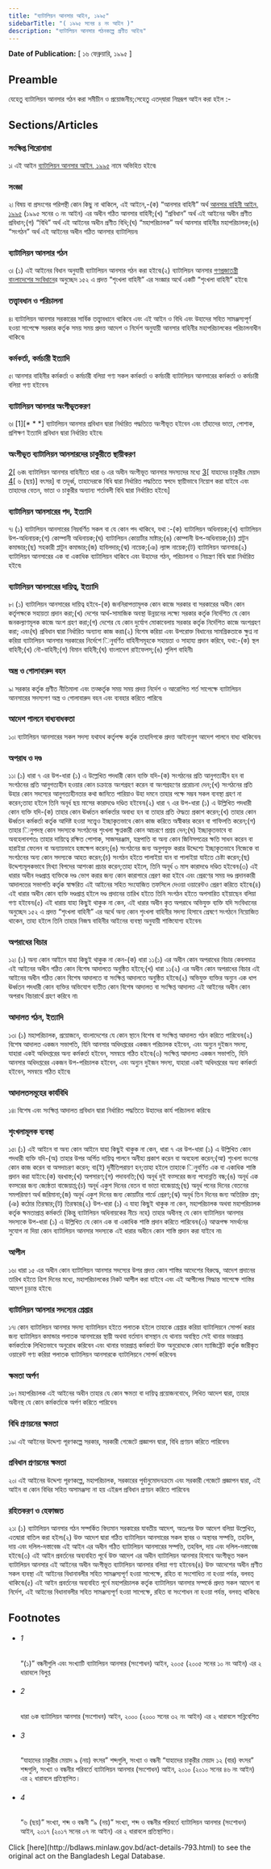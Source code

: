 ```yaml
---
title: "ব্যাটালিয়ন আনসার আইন, ১৯৯৫"
sidebarTitle: "( ১৯৯৫ সনের ৪ নং আইন )"
description: "ব্যাটালিয়ন আনসার গঠনকল্পে প্রণীত আইন৷"
---
```


**Date of Publication:** [ ১৬ ফেব্রুয়ারি, ১৯৯৫ ]

## Preamble

যেহেতু ব্যাটালিয়ন আনসার গঠন করা সমীচীন ও প্রয়োজনীয়;সেহেতু এতদ্‌দ্বারা নিম্নরূপ আইন করা হইল :-

## Sections/Articles

### সংক্ষিপ্ত শিরোনামা

১৷ এই আইন [ব্যাটালিয়ন আনসার আইন, ১৯৯৫](/laws/act-793 "ব্যাটালিয়ন আনসার আইন, ১৯৯৫") নামে অভিহিত হইবে৷

### সংজ্ঞা

২৷ বিষয় বা প্রসংগের পরিপন্থী কোন কিছু না থাকিলে, এই আইনে,-(ক) “আনসার বাহিনী” অর্থ [আনসার বাহিনী আইন, ১৯৯৫](/laws/act-792 "আনসার বাহিনী আইন, ১৯৯৫") (১৯৯৫ সনের ৩ নং আইন) এর অধীন গঠিত আনসার বাহিনী;(খ) “প্রবিধান” অর্থ এই আইনের অধীন প্রণীত প্রবিধান;(গ) “বিধি” অর্থ এই আইনের অধীন প্রণীত বিধি;(ঘ) “মহাপরিচালক” অর্থ আনসার বাহিনীর মহাপরিচালক;(ঙ) “সংগঠন” অর্থ এই আইনের অধীন গঠিত আনসার ব্যাটালিয়ন৷

### ব্যাটালিয়ন আনসার গঠন

৩৷ (১) এই আইনের বিধান অনুযায়ী ব্যাটালিয়ন আনসার গঠন করা হইবে৷(২) ব্যাটালিয়ন আনসার [গণপ্রজাতন্ত্রী বাংলাদেশের সংবিধান](/act-957.html "গণপ্রজাতন্ত্রী বাংলাদেশের সংবিধান")ের অনুচ্ছেদ ১৫২ এ প্রদত্ত “শৃংখলা বাহিনী” এর সংজ্ঞার অর্থে একটি “শৃংখলা বাহিনী” হইবে৷

### তত্ত্বাবধান ও পরিচালনা

৪৷ ব্যাটালিয়ন আনসার সরকারের সার্বিক তত্ত্বাবধানে থাকিবে এবং এই আইন ও বিধি এবং উহাদের সহিত সামঞ্জস্যপূর্ণ হওয়া সাপেক্ষে সরকার কর্তৃক সময় সময় প্রদত্ত আদেশ ও নির্দেশ অনুযায়ী আনসার বাহিনীর মহাপরিচালকের পরিচালনাধীন থাকিবে৷

### কর্মকর্তা, কর্মচারী ইত্যাদি

৫৷ আনসার বাহিনীর কর্মকর্তা ও কর্মচারী বলিয়া গণ্য সকল কর্মকর্তা ও কর্মচারী ব্যাটালিয়ন আনসারের কর্মকর্তা ও কর্মচারী বলিয়া গণ্য হইবেন৷

### ব্যাটালিয়ন আনসার অংগীভূতকরণ

৬৷ [1][\* \* \*] ব্যাটালিয়ন আনসার প্রবিধান দ্বারা নির্ধারিত পদ্ধতিতে অংগীভূত হইবেন এবং তাঁহাদের ভাতা, পোশাক, প্রশিক্ষণ ইত্যাদি প্রবিধান দ্বারা নির্ধারিত হইবে৷

### অংগীভূত ব্যাটালিয়ন আনসারদের চাকুরীতে স্থায়ীকরণ

[2](1)[ ৬ক৷ ব্যাটালিয়ন আনসার বাহিনীতে ধারা ৬ এর অধীন অংগীভূত আনসার সদস্যদের মধ্যে [3](2)[ যাহাদের চাকুরীর মেয়াদ [4](3)[ ৬ (ছয়)] বৎসর] বা তদূর্ধ্ব, তাহাদেরকে বিধি দ্বারা নির্ধারিত পদ্ধতিতে স্বপদে স্থায়ীভাবে নিয়োগ করা যাইবে এবং তাহাদের বেতন, ভাতা ও চাকুরীর অন্যান্য শর্তাবলী বিধি দ্বারা নির্ধারিত হইবে৷]

### ব্যাটালিয়ন আনসারের পদ, ইত্যাদি

৭৷ (১) ব্যাটালিয়ন আনসারের নিম্নবর্ণিত সকল বা যে কোন পদ থাকিবে, যথা :-(ক) ব্যাটালিয়ন অধিনায়ক;(খ) ব্যাটালিয়ন উপ-অধিনায়ক;(গ) কোম্পানী অধিনায়ক;(ঘ) ব্যাটালিয়ন কোয়ার্টার মাষ্টার;(ঙ) কোম্পানী উপ-অধিনায়ক;(চ) প্লাটুন কমান্ডার;(ছ) সহকারী প্লাটুন কমান্ডার;(জ) হাবিলদার;(ঝ) নায়েক;(ঞ) ল্যান্স নায়েক;(ট) ব্যাটালিয়ন আনসার৷(২) ব্যাটালিয়ন আনসারের এক বা একাধিক ব্যাটালিয়ন থাকিবে এবং উহাদের গঠন, পরিচালনা ও নিয়ন্ত্রণ বিধি দ্বারা নির্ধারিত হইবে৷

### ব্যাটালিয়ন আনসারের দায়িত্ব, ইত্যাদি

৮৷ (১) ব্যাটালিয়ন আনসারের দায়িত্ব হইবে-(ক) জননিরাপত্তামূলক কোন কাজে সরকার বা সরকারের অধীন কোন কর্তৃপক্ষকে সহায়তা প্রদান করা;(খ) দেশের আর্থ-সামাজিক অবস্থা উন্নয়নের লক্ষ্যে সরকার কর্তৃক নির্দেশিত যে কোন জনকল্যাণমূলক কাজে অংশ গ্রহণ করা;(গ) দেশের যে কোন দুর্যোগ মোকাবেলায় সরকার কর্তৃক নির্দেশিত কাজে অংশগ্রহণ করা; এবং(ঘ) প্রবিধান দ্বারা নির্ধারিত অন্যান্য কাজ করা৷(২) বিশেষ করিয়া এবং উপরোক্ত বিধানের সামগ্রিকতাকে ক্ষুণ্ন না করিয়া ব্যাটালিয়ন আনসার সরকারের নির্দেশে িনুবর্ণিত বাহিনীসমূহকে সহায়তা ও সাহায্য প্রদান করিবে, যথা:-(ক) স্থল বাহিনী;(খ) নৌ-বাহিনী;(গ) বিমান বাহিনী;(ঘ) বাংলাদেশ রাইফেলস্‌;(ঙ) পুলিশ বাহিনী৷

### অস্ত্র ও গোলাবারুদ বহন

৯৷ সরকার কর্তৃক প্রণীত নীতিমালা এবং তত্কর্তৃক সময় সময় প্রদত্ত নির্দেশ ও আরোপিত শর্ত সাপেক্ষে ব্যাটালিয়ন আনসারের সদস্যগণ অস্ত্র ও গোলাবারুদ বহন এবং ব্যবহার করিতে পারিবে৷

### আদেশ পালনে বাধ্যবাধকতা

১০৷ ব্যাটালিয়ন আনসারের সকল সদস্য যথাযথ কর্তৃপক্ষ কর্তৃক তাহাদিগকে প্রদত্ত আইনানুগ আদেশ পালনে বাধ্য থাকিবেন৷

### অপরাধ ও দণ্ড

১১৷ (১) ধারা ৭ এর উপ-ধারা (১) এ উল্লেখিত পদধারী কোন ব্যক্তি যদি-(ক) সংগঠনের প্রতি আনুগত্যহীন হন বা সংগঠনের প্রতি আনুগত্যহীন হওয়ার কোন চক্রান্তে অংশগ্রহণ করেন বা অংশগ্রহণের প্ররোচনা দেন;(খ) সংগঠনের প্রতি উহার কোন সদস্যের আনুগত্যহীনতার কথা জানিতে পারিয়াও উহা দমনে তাহার পক্ষে সম্ভব সকল ব্যবস্থা গ্রহণ না করেন;তাহা হইলে তিনি অনূর্ধ ছয় মাসের কারাদণ্ডে দণ্ডিত হইবেন৷(২) ধারা ৭ এর উপ-ধারা (১) এ উল্লিখিত পদধারী কোন ব্যক্তি যদি-(ক) তাহার কোন ঊর্ধ্বতন কর্মকর্তার অবাধ্য হন বা তাহার প্রতি ঔদ্ধত্য প্রকাশ করেন;(খ) তাহার কোন ঊর্ধ্বতন কর্মকর্তা কর্তৃক আদিষ্ট হওয়া সত্ত্বেও ইচ্ছাকৃতভাবে কোন কাজ করিতে অস্বীকার করেন বা গাফিলতি করেন;(গ) তাহার িনুপদস্থ কোন সদস্যকে সংগঠনের শৃংখলা ক্ষুণ্নকারী কোন আচরণে প্রশ্রয় দেন;(ঘ) ইচ্ছাকৃতভাবে বা অবহেলাবশতঃ তাহার দায়িত্বে রক্ষিত পোশাক, সাজসরঞ্জাম, যন্ত্রপাতি বা অন্য কোন জিনিসপত্রের ক্ষতি সাধন করেন বা হারাইয়া ফেলেন বা অন্যায়ভাবে হস্তক্ষেপ করেন;(ঙ) সংগঠনের জন্য অনুপযুক্ত করার উদ্দেশ্যে ইচ্ছাকৃতভাবে নিজেকে বা সংগঠনের অন্য কোন সদস্যকে আহত করেন;(চ) সংগঠন হইতে পালাইয়া যান বা পালাইয়া যাইতে চেষ্টা করেন;(ছ) উদ্দেশ্যমূলকভাবে মিথ্যা বিপদের আশংকা প্রচার করেন;তাহা হইলে, তিনি অনূর্ধ ৩ মাস কারাদণ্ডে দণ্ডিত হইবেন৷(৩) এই ধারার অধীন দণ্ডপ্রাপ্ত ব্যক্তিকে দণ্ড ভোগ করার জন্য কোন কারাগারে প্রেরণ করা হইবে এবং প্রেরণের সময় দণ্ড প্রদানকারী আদালতের সভাপতি কর্তৃক স্বাক্ষরিত এই আইনের সহিত সংযোজিত তফসিলে দেওয়া ওয়ারেন্টও প্রেরণ করিতে হইবে৷(৪) এই ধারার অধীন কোন ব্যক্তি দণ্ডপ্রাপ্ত হইলে দণ্ড প্রদানের তারিখ হইতে তিনি সংগঠন হইতে অপসারিত হইয়াছেন বলিয়া গণ্য হইবেন৷(৫) এই ধারায় যাহা কিছুই থাকুক না কেন, এই ধারার অধীন কৃত অপরাধে অভিযুক্ত ব্যক্তি যদি সংবিধানের অনুচ্ছেদ ১৫২ এ প্রদত্ত “শৃংখলা বাহিনী” এর অর্থে অন্য কোন শৃংখলা বাহিনীর সদস্য হিসাবে প্রেষণে সংগঠনে নিয়োজিত থাকেন, তাহা হইলে তিনি তাহার নিজস্ব বাহিনীর আইনের ব্যবস্থা অনুযায়ী শাস্তিযোগ্য হইবেন৷

### অপরাধের বিচার

১২৷ (১) অন্য কোন আইনে যাহা কিছুই থাকুক না কেন-(ক) ধারা ১১(১) এর অধীন কোন অপরাধের বিচার কেবলমাত্র এই আইনের অধীন গঠিত কোন বিশেষ আদালতে অনুষ্ঠিত হইবে;(খ) ধারা ১১(২) এর অধীন কোন অপরাধের বিচার এই আইনের অধীন গঠিত কোন বিশেষ আদালতে বা সংক্ষিপ্ত আদালতে অনুষ্ঠিত হইবে৷(২) অভিযুক্ত ব্যক্তির অন্যুন এক ধাপ ঊর্ধ্বতন পদধারী কোন ব্যক্তির অভিযোগ ব্যতীত কোন বিশেষ আদালত বা সংক্ষিপ্ত আদালত এই আইনের অধীন কোন অপরাধ বিচারার্থে গ্রহণ করিবে না৷

### আদালত গঠন, ইত্যাদি

১৩৷ (১) মহাপরিচালক, প্রয়োজনে, বাংলাদেশের যে কোন স্থানে বিশেষ বা সংক্ষিপ্ত আদালত গঠন করিতে পারিবেন৷(২) বিশেষ আদালত একজন সভাপতি, যিনি আনসার অধিদপ্তরের একজন পরিচালক হইবেন, এবং অন্যুন দুইজন সদস্য, যাহারা একই অধিদপ্তরের অন্য কর্মকর্তা হইবেন, সমন্বয়ে গঠিত হইবে৷(৩) সংক্ষিপ্ত আদালত একজন সভাপতি, যিনি আনসার অধিদপ্তরের একজন উপ-পরিচালক হইবেন, এবং অন্যুন দুইজন সদস্য, যাহারা একই অধিদপ্তরের অন্য কর্মকর্তা হইবেন, সমন্বয়ে গঠিত হইবে৷

### আদালতসমূহের কার্যবিধি

১৪৷ বিশেষ এবং সংক্ষিপ্ত আদালত প্রবিধান দ্বারা নির্ধারিত পদ্ধতিতে উহাদের কার্য পরিচালনা করিবে৷

### শৃংখলামূলক ব্যবস্থা

১৫৷ (১) এই আইনে বা অন্য কোন আইনে যাহা কিছুই থাকুক না কেন, ধারা ৭ এর উপ-ধারা (১) এ উল্লিখিত কোন পদধারী ব্যক্তি যদি-(অ) তাহার উপর অর্পিত দায়িত্ব পালনে অনীহা প্রকাশ করেন বা অবহেলা করেন;(আ) শৃংখলা ভংগের কোন কাজ করেন বা অসদাচরণ করেন; বা(ই) দূর্নীতিপরায়ণ হন;তাহা হইলে তাহাকে িনুবর্ণিত এক বা একাধিক শাস্তি প্রদান করা যাইবে:(ক) বরখাস্ত;(খ) অপসারণ;(গ) পদাবনতি;(ঘ) অনূর্ধ দুই বত্সরের জন্য পদোন্নতি বন্ধ;(ঙ) অনূর্ধ এক বত্সরের জন্য জ্যেষ্ঠতা বাজেয়াপ্ত;(চ) অনূর্ধ একুশ দিনের বেতন বা ভাতা বাজেয়াপ্ত;(ছ) অনূর্ধ পনের দিনের বেতনের সমপরিমাণ অর্থ জরিমানা;(জ) অনূর্ধ একুশ দিনের জন্য কোয়ার্টার গার্ডে প্রেরণ;(ঝ) অনূর্ধ তিন দিনের জন্য অতিরিক্ত শ্রম;(ঞ) কঠোর তিরস্কার;(ট) তিরস্কার৷(২) উপ-ধারা (১) এ যাহা কিছুই থাকুক না কেন, মহাপরিচালক অথবা মহাপরিচালক কর্তৃক ক্ষমতাপ্রাপ্ত কর্মকর্তা (কিন্তু ব্যাটালিয়ন অধিনায়কের নীচে নহে) তাহার অধীনস্থ যে কোন ব্যাটালিয়ন আনসার সদস্যকে উপ-ধারা (১) এ উল্লিখিত যে কোন এক বা একাধিক শাস্তি প্রদান করিতে পারিবেন৷(৩) আত্মপক্ষ সমর্থনের সুযোগ না দিয়া কোন ব্যাটালিয়ন আনসার সদস্যকে এই ধারার অধীনে কোন শাস্তি প্রদান করা যাইবে না৷

### আপীল

১৬৷ ধারা ১৫ এর অধীন কোন ব্যাটালিয়ন আনসার সদস্যের উপর প্রদত্ত কোন শাস্তির আদেশের বিরুদ্ধে, আদেশ প্রদানের তারিখ হইতে ত্রিশ দিনের মধ্যে, মহাপরিচালকের নিকট আপীল করা যাইবে এবং এই আপীলের সিদ্ধান্ত সাপেক্ষে শাস্তির আদেশ চূড়ান্ত হইবে৷

### ব্যাটালিয়ন আনসার সদস্যের গ্রেপ্তার

১৭৷ কোন ব্যাটালিয়ন আনসার সদস্য ব্যাটালিয়ন হইতে পলাতক হইলে তাহাকে গ্রেপ্তার করিয়া ব্যাটালিয়নে সোপর্দ করার জন্য ব্যাটালিয়ন কমান্ডার পলাতক আনসারের স্থায়ী অথবা বর্তমান বাসস্থান যে থানায় অবস্থিত সেই থানার ভারপ্রাপ্ত কর্মকর্তাকে লিখিতভাবে অনুরোধ করিবেন এবং থানার ভারপ্রাপ্ত কর্মকর্তা উক্ত অনুরোধকে কোন ম্যাজিষ্ট্রেট কর্তৃক জারীকৃত ওয়ারেন্ট গণ্য করিয়া পলাতক ব্যাটালিয়ন আনসারকে ব্যাটালিয়নে সোপর্দ করিবেন৷

### ক্ষমতা অর্পণ

১৮৷ মহাপরিচালক এই আইনের অধীন তাহার যে কোন ক্ষমতা বা দায়িত্ব প্রয়োজনবোধে, লিখিত আদেশ দ্বারা, তাহার অধীনস্থ যে কোন কর্মকর্তাকে অর্পণ করিতে পারিবেন৷

### বিধি প্রণয়নের ক্ষমতা

১৯৷ এই আইনের উদ্দেশ্য পূরণকল্পে সরকার, সরকারী গেজেটে প্রজ্ঞাপন দ্বারা, বিধি প্রণয়ন করিতে পারিবেন৷

### প্রবিধান প্রণয়নের ক্ষমতা

২০৷ এই আইনের উদ্দেশ্য পূরণকল্পে, মহাপরিচালক, সরকারের পূর্বানুমোদনক্রমে এবং সরকারী গেজেটে প্রজ্ঞাপন দ্বারা, এই আইন বা কোন বিধির সহিত অসামঞ্জস্য না হয় এইরূপ প্রবিধান প্রণয়ন করিতে পারিবেন৷

### রহিতকরণ ও হেফাজত

২১৷ (১) ব্যাটালিয়ন আনসার গঠন সম্পর্কিত বিদ্যমান সরকারের যাবতীয় আদেশ, অতঃপর উক্ত আদেশ বলিয়া উল্লেখিত, এতদ্বারা বাতিল করা হইল৷(২) উক্ত আদেশ দ্বারা গঠিত ব্যাটালিয়ন আনসারের সকল স্থাবর ও অস্থাবর সম্পত্তি, তহবিল, দায় এবং দলিল-দস্তাবেজ এই আইন এর অধীন গঠিত ব্যাটালিয়ন আনসারের সম্পত্তি, তহবিল, দায় এবং দলিল-দস্তাবেজ হইবে৷(৩) এই আইন প্রবর্তনের অব্যবহিত পূর্বে উক্ত আদেশ এর অধীন ব্যাটালিয়ন আনসার হিসাবে অংগীভূত সকল ব্যাটালিয়ন আনসার এই আইনের অধীন অংগীভূত ব্যাটালিয়ন আনসার বলিয়া গণ্য হইবেন৷(৪) উক্ত আদেশের অধীন প্রণীত সকল ব্যবস্থা এই আইনের বিধানাবলীর সহিত সামঞ্জস্যপূর্ণ হওয়া সাপেক্ষে, রহিত বা সংশোধিত না হওয়া পর্যন্ত, বলবত্ থাকিবে৷(৫) এই আইন প্রবর্তনের অব্যবহিত পূর্বে মহাপরিচালক কর্তৃক ব্যাটালিয়ন আনসার সম্পর্কে প্রদত্ত সকল আদেশ বা নির্দেশ, এই আইনের বিধানাবলীর সহিত সামঞ্জস্যপূর্ণ হওয়া সাপেক্ষে, রহিত বা সংশোধন না হওয়া পর্যন্ত, বলবত্ থাকিবে৷

## Footnotes

- ###### 1

  “(১)” বন্ধনীগুলি এবং সংখ্যাটি ব্যাটালিয়ন আনসার (সংশোধন) আইন, ২০০৫ (২০০৫ সনের ১০ নং আইন) এর ২ ধারাবলে বিলুপ্ত

- ###### 2

  ধারা ৬ক ব্যাটালিয়ন আনসার (সংশোধন) আইন, ২০০০ (২০০০ সনের ৩২ নং আইন) এর ২ ধারাবলে সন্নিবেশিত

- ###### 3

  “যাহাদের চাকুরীর মেয়াদ ৯ (নয়) বৎসর” শব্দগুলি, সংখ্যা ও বন্ধনী “যাহাদের চাকুরীর মেয়াদ ১২ (বার) বৎসর” শব্দগুলি, সংখ্যা ও বন্ধনীর পরিবর্তে ব্যাটালিয়ন আনসার (সংশোধন) আইন, ২০১০ (২০১০ সনের ৪৬ নং আইন) এর ২ ধারাবলে প্রতিস্থাপিত।

- ###### 4

  “৬ (ছয়)” সংখ্যা, শব্দ ও বন্ধনী “৯ (নয়)” সংখ্যা, শব্দ ও বন্ধনীর পরিবর্তে ব্যাটালিয়ন আনসার (সংশোধন) আইন, ২০১৭ (২০১৭ সনের ০৭ নং আইন) এর ২ ধারাবলে প্রতিস্থাপিত।

<Note>
  Click [here](http://bdlaws.minlaw.gov.bd/act-details-793.html) to see the original act on the Bangladesh Legal Database.
</Note>
